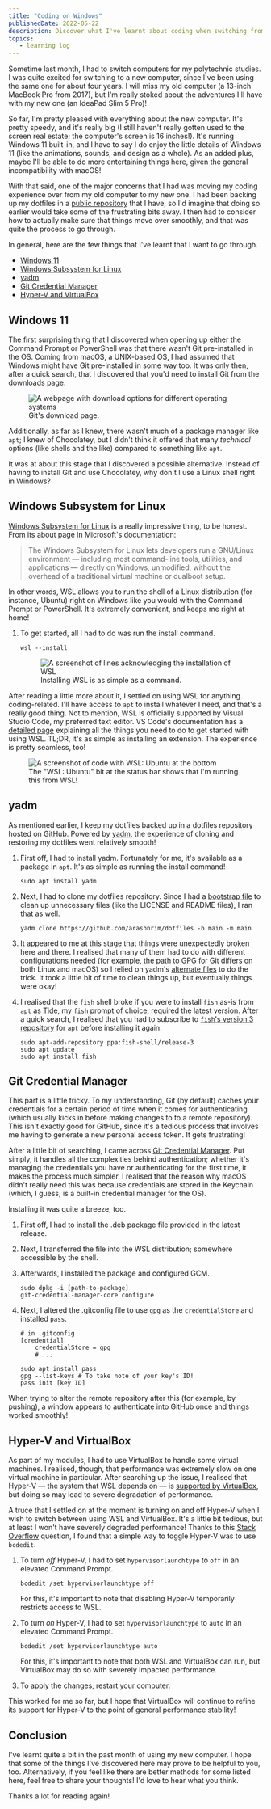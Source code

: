 ```yaml
---
title: "Coding on Windows"
publishedDate: 2022-05-22
description: Discover what I've learnt about coding when switching from macOS to Windows.
topics: 
   - learning log
---
```


Sometime last month, I had to switch computers for my polytechnic studies. I was quite excited for switching to a new computer, since I've been using the same one for about four years. I will miss my old computer (a 13-inch MacBook Pro from 2017), but I'm really stoked about the adventures I'll have with my new one (an IdeaPad Slim 5 Pro)!

So far, I'm pretty pleased with everything about the new computer. It's pretty speedy, and it's really big (I still haven't really gotten used to the screen real estate; the computer's screen is 16 inches!). It's running Windows 11 built-in, and I have to say I do enjoy the little details of Windows 11 (like the animations, sounds, and design as a whole). As an added plus, maybe I'll be able to do more entertaining things here, given the general incompatibility with macOS!

With that said, one of the major concerns that I had was moving my coding experience over from my old computer to my new one. I had been backing up my dotfiles in a [public repository](https://github.com/arashnrim/dotfiles) that I have, so I'd imagine that doing so earlier would take some of the frustrating bits away. I then had to consider how to actually make sure that things move over smoothly, and that was quite the process to go through.

In general, here are the few things that I've learnt that I want to go through.

- [Windows 11](#windows-11)
- [Windows Subsystem for Linux](#windows-subsystem-for-linux)
- [yadm](#yadm)
- [Git Credential Manager](#git-credential-manager)
- [Hyper-V and VirtualBox](#hyper-v-and-virtualbox)

## Windows 11

The first surprising thing that I discovered when opening up either the Command Prompt or PowerShell was that there wasn't Git pre-installed in the OS. Coming from macOS, a UNIX-based OS, I had assumed that Windows might have Git pre-installed in some way too. It was only then, after a quick search, that I discovered that you'd need to install Git from the downloads page.

<figure>
  <img
    src="/images/coding-on-windows/001.png"
    alt="A webpage with download options for different operating systems"
  />
  <figcaption>Git's download page.</figcaption>
</figure>

Additionally, as far as I knew, there wasn't much of a package manager like `apt`; I knew of Chocolatey, but I didn't think it offered that many _technical_ options (like shells and the like) compared to something like `apt`.

It was at about this stage that I discovered a possible alternative. Instead of having to install Git and use Chocolatey, why don't I use a Linux shell right in Windows?

## Windows Subsystem for Linux

[Windows Subsystem for Linux](https://docs.microsoft.com/en-us/windows/wsl/about) is a really impressive thing, to be honest. From its about page in Microsoft's documentation:

> The Windows Subsystem for Linux lets developers run a GNU/Linux environment — including most command-line tools, utilities, and applications — directly on Windows, unmodified, without the overhead of a traditional virtual machine or dualboot setup.

In other words, WSL allows you to run the shell of a Linux distribution (for instance, Ubuntu) right on Windows like you would with the Command Prompt or PowerShell. It's extremely convenient, and keeps me right at home!

1. To get started, all I had to do was run the install command.

   ```
   wsl --install
   ```

   <figure>
     <img
       src="/images/coding-on-windows/002.png"
       alt="A screenshot of lines acknowledging the installation of WSL"
     />
     <figcaption>Installing WSL is as simple as a command.</figcaption>
   </figure>

After reading a little more about it, I settled on using WSL for anything coding-related. I'll have access to `apt` to install whatever I need, and that's a really good thing. Not to mention, WSL is officially supported by Visual Studio Code, my preferred text editor. VS Code's documentation has a [detailed page](https://code.visualstudio.com/docs/remote/wsl) explaining all the things you need to do to get started with using WSL. TL;DR, it's as simple as installing an extension. The experience is pretty seamless, too!

<figure>
  <img
    src="/images/coding-on-windows/003.png"
    alt="A screenshot of code with WSL: Ubuntu at the bottom"
  />
  <figcaption>
    The "WSL: Ubuntu" bit at the status bar shows that I'm running this from
    WSL!
  </figcaption>
</figure>

## yadm

As mentioned earlier, I keep my dotfiles backed up in a dotfiles repository hosted on GitHub. Powered by [yadm](https://yadm.io), the experience of cloning and restoring my dotfiles went relatively smooth!

1. First off, I had to install yadm. Fortunately for me, it's available as a package in `apt`. It's as simple as running the install command!

   ```
   sudo apt install yadm
   ```

2. Next, I had to clone my dotfiles repository. Since I had a [bootstrap file](https://yadm.io/docs/bootstrap) to clean up unnecessary files (like the LICENSE and README files), I ran that as well.

   ```
   yadm clone https://github.com/arashnrim/dotfiles -b main -m main
   ```

3. It appeared to me at this stage that things were unexpectedly broken here and there. I realised that many of them had to do with different configurations needed (for example, the path to GPG for Git differs on both Linux and macOS) so I relied on yadm's [alternate files](https://yadm.io/docs/alternates) to do the trick. It took a little bit of time to clean things up, but eventually things were okay!

4. I realised that the `fish` shell broke if you were to install `fish` as-is from `apt` as [Tide](https://github.com/IlanCosman/tide), my `fish` prompt of choice, required the latest version. After a quick search, I realised that you had to subscribe to [`fish`'s version 3 repository](https://launchpad.net/~fish-shell/+archive/ubuntu/release-3) for `apt` before installing it again.

   ```
   sudo apt-add-repository ppa:fish-shell/release-3
   sudo apt update
   sudo apt install fish
   ```

## Git Credential Manager

This part is a little tricky. To my understanding, Git (by default) caches your credentials for a certain period of time when it comes for authenticating (which usually kicks in before making changes to to a remote repository). This isn't exactly good for GitHub, since it's a tedious process that involves me having to generate a new personal access token. It gets frustrating!

After a little bit of searching, I came across [Git Credential Manager](https://github.com/GitCredentialManager/git-credential-manager). Put simply, it handles all the complexities behind authentication; whether it's managing the credentials you have or authenticating for the first time, it makes the process much simpler. I realised that the reason why macOS didn't really need this was because credentials are stored in the Keychain (which, I guess, is a built-in credential manager for the OS).

Installing it was quite a breeze, too.

1. First off, I had to install the .deb package file provided in the latest release.

2. Next, I transferred the file into the WSL distribution; somewhere accessible by the shell.

3. Afterwards, I installed the package and configured GCM.

   ```
   sudo dpkg -i [path-to-package]
   git-credential-manager-core configure
   ```

4. Next, I altered the .gitconfig file to use `gpg` as the `credentialStore` and installed `pass`.

   ```
   # in .gitconfig
   [credential]
       credentialStore = gpg
       # ...
   ```

   ```
   sudo apt install pass
   gpg --list-keys # To take note of your key's ID!
   pass init [key ID]
   ```

When trying to alter the remote repository after this (for example, by pushing), a window appears to authenticate into GitHub once and things worked smoothly!

## Hyper-V and VirtualBox

As part of my modules, I had to use VirtualBox to handle some virtual machines. I realised, though, that performance was extremely slow on one virtual machine in particular. After searching up the issue, I realised that Hyper-V — the system that WSL depends on — is [supported by VirtualBox](https://docs.oracle.com/en/virtualization/virtualbox/6.0/admin/hyperv-support.html), but doing so may lead to severe degradation of performance.

A truce that I settled on at the moment is turning on and off Hyper-V when I wish to switch between using WSL and VirtualBox. It's a little bit tedious, but at least I won't have severely degraded performance! Thanks to this [Stack Overflow](https://stackoverflow.com/questions/30496116/how-to-disable-hyper-v-in-command-line) question, I found that a simple way to toggle Hyper-V was to use `bcdedit`.

1. To turn _off_ Hyper-V, I had to set `hypervisorlaunchtype` to `off` in an elevated Command Prompt.

   ```
   bcdedit /set hypervisorlaunchtype off
   ```

   For this, it's important to note that disabling Hyper-V temporarily restricts access to WSL.

2. To turn _on_ Hyper-V, I had to set `hypervisorlaunchtype` to `auto` in an elevated Command Prompt.

   ```
   bcdedit /set hypervisorlaunchtype auto
   ```

   For this, it's important to note that both WSL and VirtualBox can run, but VirtualBox may do so with severely impacted performance.

3. To apply the changes, restart your computer.

This worked for me so far, but I hope that VirtualBox will continue to refine its support for Hyper-V to the point of general performance stability!

## Conclusion

I've learnt quite a bit in the past month of using my new computer. I hope that some of the things I've discovered here may prove to be helpful to you, too. Alternatively, if you feel like there are better methods for some listed here, feel free to share your thoughts! I'd love to hear what you think.

Thanks a lot for reading again!
